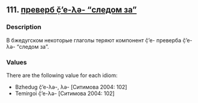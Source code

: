 ## 111. <a href =  'https://agricolamz.github.io/The_Circassian_Isoglosses_Database/111.html'>преверб č̣’e-λə- "следом за"</a>
### Description

В бжедугском некоторые глаголы теряют компонент č̣’e- преверба č̣’e-λə- "следом за".


### Values
There are the following value for each idiom:

* Bzhedug č̣’e-λə-, λə- [Ситимова 2004: 102]
* Temirgoi č̣’e-λə- [Ситимова 2004: 102]

